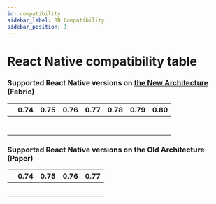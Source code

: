 ```yaml
---
id: compatibility
sidebar_label: RN Compatibility
sidebar_position: 1
---
```



# React Native compatibility table

### Supported React Native versions on [the New Architecture](https://reactnative.dev/docs/the-new-architecture/landing-page) (Fabric)

<div className="compatibility">

|                                     | 0.74  | 0.75  | 0.76  | 0.77  | 0.78  | 0.79  | 0.80  |
| ----------------------------------- | ----- | ----- | ----- | ----- | ----- | ----- | ----- |
| <Version version="0.6.3"/>          | <No/> | <Yes/>| <Yes/>| <Yes/>| <Yes/>| <Yes/>| <Yes/>|
| <Version version="0.6.0 - 0.6.2"/>  | <No/> | <Yes/>| <Yes/>| <Yes/>| <Yes/>| <Yes/>| <No/> |
| <Version version="0.5.x"/>          | <No/> | <Yes/>| <Yes/>| <Yes/>| <Yes/>| <No/> | <No/> |
| <Version version="0.4.x"/>          | <No/> | <Yes/>| <Yes/>| <Yes/>| <Yes/>| <No/> | <No/> |
| <Version version="0.3.x"/>          | <No/> | <Yes/>| <Yes/>| <Yes/>| <No/> | <No/> | <No/> |
| <Version version="0.2.x"/>          | <Yes/>| <Yes/>| <Yes/>| <No/> | <No/> | <No/> | <No/> |
| <Version version="0.1.x"/>          | <Yes/>| <Yes/>| <No/> | <No/> | <No/> | <No/> | <No/> |

</div>

### Supported React Native versions on the Old Architecture (Paper)

<div className="compatibility">

|                                     | 0.74  | 0.75  | 0.76  | 0.77  |
| ----------------------------------- | ----- | ----- | ----- | ----- |
| <Version version="0.5.x"/>          | <No/> | <Yes/>| <Yes/>| <Yes/>|
| <Version version="0.4.x"/>          | <No/> | <Yes/>| <Yes/>| <Yes/>|
| <Version version="0.3.x"/>          | <No/> | <Yes/>| <Yes/>| <Yes/>|
| <Version version="0.2.x"/>          | <Yes/>| <Yes/>| <Yes/>| <No/> |
| <Version version="0.1.x"/>          | <Yes/>| <Yes/>| <No/> | <No/> |

</div>
